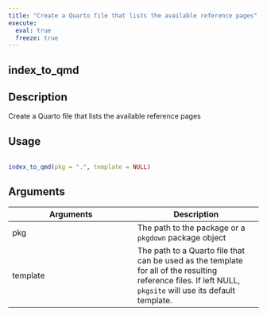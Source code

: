 ```yaml
---
title: "Create a Quarto file that lists the available reference pages"
execute:
  eval: true
  freeze: true
---
```


## index_to_qmd

## Description
 Create a Quarto file that lists the available reference pages 


## Usage
```r
 
index_to_qmd(pkg = ".", template = NULL) 
```

## Arguments
|Arguments|Description|
|---|---|
| pkg | The path to the package or a `pkgdown` package object |
| template | The path to a Quarto file that can be used as the template for all of the resulting reference files. If left NULL, `pkgsite` will use its default template. |







